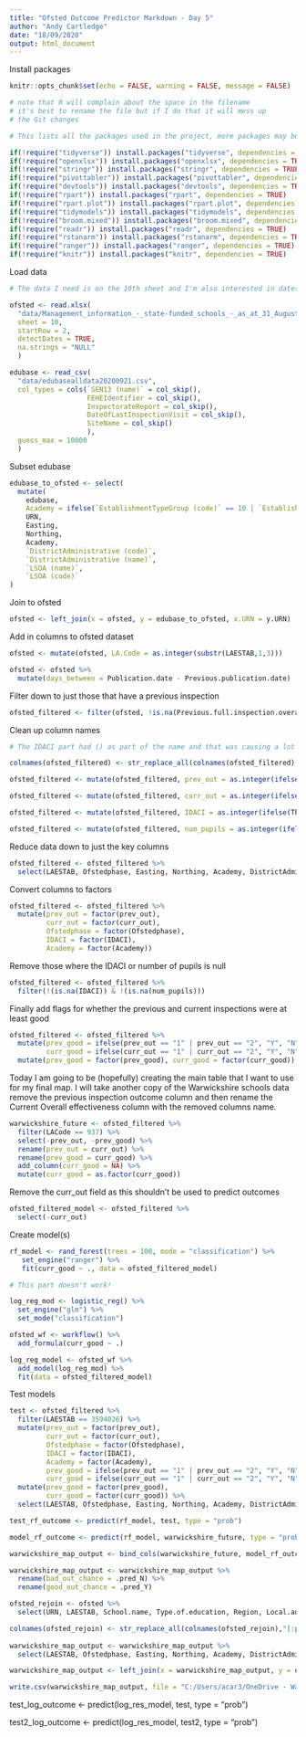 ```yaml
---
title: "Ofsted Outcome Predictor Markdown - Day 5"
author: "Andy Cartledge"
date: "18/09/2020"
output: html_document
---
```


Install packages

```r

knitr::opts_chunk$set(echo = FALSE, warning = FALSE, message = FALSE)

# note that R will complain about the space in the filename
# it's best to rename the file but if I do that it will mess up
# the Git changes

# This lists all the packages used in the project, more packages may be added as the project rolls on!

if(!require("tidyverse")) install.packages("tidyverse", dependencies = TRUE)
if(!require("openxlsx")) install.packages("openxlsx", dependencies = TRUE)
if(!require("stringr")) install.packages("stringr", dependencies = TRUE)
if(!require("pivottabler")) install.packages("pivottabler", dependencies = TRUE)
if(!require("devtools")) install.packages("devtools", dependencies = TRUE)
if(!require("rpart")) install.packages("rpart", dependencies = TRUE)
if(!require("rpart.plot")) install.packages("rpart.plot", dependencies = TRUE)
if(!require("tidymodels")) install.packages("tidymodels", dependencies = TRUE)
if(!require("broom.mixed")) install.packages("broom.mixed", dependencies = TRUE)
if(!require("readr")) install.packages("readr", dependencies = TRUE)
if(!require("rstanarm")) install.packages("rstanarm", dependencies = TRUE)
if(!require("ranger")) install.packages("ranger", dependencies = TRUE)
if(!require("knitr")) install.packages("knitr", dependencies = TRUE)

```

Load data

```r

# The data I need is on the 10th sheet and I'm also interested in dates. Also the top row is not the header row for the sheet, hence the different start row.

ofsted <- read.xlsx(
  "data/Management_information_-_state-funded_schools_-_as_at_31_August_2020.xlsx", 
  sheet = 10, 
  startRow = 2, 
  detectDates = TRUE, 
  na.strings = "NULL"
  )

edubase <- read_csv(
  "data/edubasealldata20200921.csv", 
  col_types = cols(`SEN13 (name)` = col_skip(), 
                   FEHEIdentifier = col_skip(), 
                   InspectorateReport = col_skip(), 
                   DateOfLastInspectionVisit = col_skip(), 
                   SiteName = col_skip()
                   ),
  guess_max = 10000
  )

```

Subset edubase

```r

edubase_to_ofsted <- select(
  mutate(
    edubase, 
    Academy = ifelse(`EstablishmentTypeGroup (code)` == 10 | `EstablishmentTypeGroup (code)` == 11,1,0)),
    URN,
    Easting,
    Northing,
    Academy,
    `DistrictAdministrative (code)`,
    `DistrictAdministrative (name)`,
    `LSOA (name)`,
    `LSOA (code)`
)

```

Join to ofsted

```r

ofsted <- left_join(x = ofsted, y = edubase_to_ofsted, x.URN = y.URN)

```

Add in columns to ofsted dataset

```r

ofsted <- mutate(ofsted, LA.Code = as.integer(substr(LAESTAB,1,3)))

ofsted <- ofsted %>%
  mutate(days_between = Publication.date - Previous.publication.date)

```

Filter down to just those that have a previous inspection

```r

ofsted_filtered <- filter(ofsted, !is.na(Previous.full.inspection.overall.effectiveness))

```

Clean up column names

```r

# The IDACI part had () as part of the name and that was causing a lot of issues so the following piece of code goes through all the column names of the dataframe and removes punctuation and spaces. Hopefully this is something that can be done earlier on, possibly when the files are read in at some point.

colnames(ofsted_filtered) <- str_replace_all(colnames(ofsted_filtered),"[:punct:]|[:space:]","")

ofsted_filtered <- mutate(ofsted_filtered, prev_out = as.integer(ifelse(Previousfullinspectionoveralleffectiveness == "NULL", -1, Previousfullinspectionoveralleffectiveness)))

ofsted_filtered <- mutate(ofsted_filtered, curr_out = as.integer(ifelse(Overalleffectiveness == "NULL", -1, Overalleffectiveness)))

ofsted_filtered <- mutate(ofsted_filtered, IDACI = as.integer(ifelse(TheincomedeprivationaffectingchildrenindexIDACIquintile == "NULL", -1, TheincomedeprivationaffectingchildrenindexIDACIquintile)))

ofsted_filtered <- mutate(ofsted_filtered, num_pupils = as.integer(ifelse(Totalnumberofpupils == "NULL", -1, Totalnumberofpupils)))

```

Reduce data down to just the key columns

```r

ofsted_filtered <- ofsted_filtered %>%
  select(LAESTAB, Ofstedphase, Easting, Northing, Academy, DistrictAdministrativecode, LSOAcode, LACode, prev_out, curr_out, IDACI, num_pupils)

```

Convert columns to factors

```r

ofsted_filtered <- ofsted_filtered %>% 
  mutate(prev_out = factor(prev_out),
         curr_out = factor(curr_out),
         Ofstedphase = factor(Ofstedphase),
         IDACI = factor(IDACI),
         Academy = factor(Academy))

```

Remove those where the IDACI or number of pupils is null

```r

ofsted_filtered <- ofsted_filtered %>%
  filter(!(is.na(IDACI)) & !(is.na(num_pupils)))

```

Finally add flags for whether the previous and current inspections were at least good

```r

ofsted_filtered <- ofsted_filtered %>%
  mutate(prev_good = ifelse(prev_out == "1" | prev_out == "2", "Y", "N"), 
         curr_good = ifelse(curr_out == "1" | curr_out == "2", "Y", "N")) %>%
  mutate(prev_good = factor(prev_good), curr_good = factor(curr_good))

```

Today I am going to be (hopefully) creating the main table that I want to use for my final map. I will take another copy of the Warwickshire schools data remove the previous inspection outcome column and then rename the Current Overall effectiveness column with the removed columns name.

```r

warwickshire_future <- ofsted_filtered %>%
  filter(LACode == 937) %>%
  select(-prev_out, -prev_good) %>%
  rename(prev_out = curr_out) %>%
  rename(prev_good = curr_good) %>%
  add_column(curr_good = NA) %>%
  mutate(curr_good = as.factor(curr_good))

```

Remove the curr_out field as this shouldn't be used to predict outcomes

```r

ofsted_filtered_model <- ofsted_filtered %>%
  select(-curr_out)

```

Create model(s)

```r

rf_model <- rand_forest(trees = 100, mode = "classification") %>%
   set_engine("ranger") %>%
   fit(curr_good ~ ., data = ofsted_filtered_model)

```

```r

# This part doesn't work!

log_reg_mod <- logistic_reg() %>%
  set_engine("glm") %>%
  set_mode("classification")

ofsted_wf <- workflow() %>%
  add_formula(curr_good ~ .)

log_reg_model <- ofsted_wf %>%
  add_model(log_reg_mod) %>%
  fit(data = ofsted_filtered_model)

```

Test models

```r

test <- ofsted_filtered %>%
  filter(LAESTAB == 3594026) %>%
  mutate(prev_out = factor(prev_out),
         curr_out = factor(curr_out),
         Ofstedphase = factor(Ofstedphase),
         IDACI = factor(IDACI),
         Academy = factor(Academy),
         prev_good = ifelse(prev_out == "1" | prev_out == "2", "Y", "N"), 
         curr_good = ifelse(curr_out == "1" | curr_out == "2", "Y", "N")) %>%
  mutate(prev_good = factor(prev_good),
         curr_good = factor(curr_good)) %>%
  select(LAESTAB, Ofstedphase, Easting, Northing, Academy, DistrictAdministrativecode, LSOAcode, LACode, prev_out, IDACI, num_pupils, prev_good, curr_good)

```


```r

test_rf_outcome <- predict(rf_model, test, type = "prob")

```

```r

model_rf_outcome <- predict(rf_model, warwickshire_future, type = "prob")

```

```r

warwickshire_map_output <- bind_cols(warwickshire_future, model_rf_outcome)

```

```r

warwickshire_map_output <- warwickshire_map_output %>%
  rename(bad_out_chance = .pred_N) %>%
  rename(good_out_chance = .pred_Y)

```

```r

ofsted_rejoin <- ofsted %>%
  select(URN, LAESTAB, School.name, Type.of.education, Region, Local.authority, Publication.date, Overall.effectiveness, Previous.publication.date, Previous.full.inspection.overall.effectiveness, days_between)

colnames(ofsted_rejoin) <- str_replace_all(colnames(ofsted_rejoin),"[:punct:]|[:space:]","")
  
warwickshire_map_output <- warwickshire_map_output %>%
  select(LAESTAB, Ofstedphase, Easting, Northing, Academy, DistrictAdministrativecode, LSOAcode, LACode, IDACI, num_pupils, bad_out_chance, good_out_chance)

warwickshire_map_output <- left_join(x = warwickshire_map_output, y = ofsted_rejoin, x.LAESTAB = y.LAESTAB)

```


```r

write.csv(warwickshire_map_output, file = "C:/Users/acar3/OneDrive - Warwickshire County Council/Desktop/Data Science Accelerator/Ofsted Outcome Predictor/Ofsted-Outcome-Predictor/data/Inspection Outcome Map Data.csv")

```


test_log_outcome <- predict(log_res_model, test, type = "prob")

test2_log_outcome <- predict(log_res_model, test2, type = "prob")

